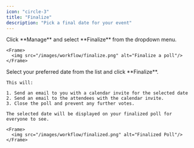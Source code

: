 ```yaml
---
icon: "circle-3"
title: "Finalize"
description: "Pick a final date for your event"
---
```


<Steps>
  <Step title="Review your results">
    Click **Manage** and select **Finalize** from the dropdown menu.

    <Frame>
      <img src="/images/workflow/finalize.png" alt="Finalize a poll"/>
    </Frame>

  </Step>
  <Step title="Finalize">
    Select your preferred date from the list and click **Finalize**.

    This will:

    1. Send an email to you with a calendar invite for the selected date
    2. Send an email to the attendees with the calendar invite.
    3. Close the poll and prevent any further votes.

    The selected date will be displayed on your finalized poll for everyone to see.

    <Frame>
      <img src="/images/workflow/finalized.png" alt="Finalized Poll"/>
    </Frame>

  </Step>
</Steps>
